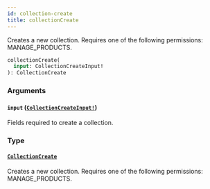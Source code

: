 ```yaml
---
id: collection-create
title: collectionCreate
---
```


Creates a new collection. Requires one of the following permissions: MANAGE_PRODUCTS.

```graphql
collectionCreate(
  input: CollectionCreateInput!
): CollectionCreate

```

### Arguments

#### `input` ([`CollectionCreateInput!`](../../../developer/api-reference/inputs/collection-create-input))

Fields required to create a collection.

### Type

#### [`CollectionCreate`](../../../developer/api-reference/objects/collection-create)

Creates a new collection. Requires one of the following permissions: MANAGE_PRODUCTS.
